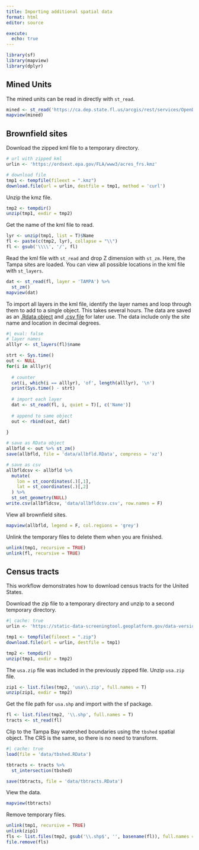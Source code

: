 ```yaml
---
title: Importing additional spatial data
format: html
editor: source

execute:
  echo: true
---
```


```r
library(sf)
library(mapview)
library(dplyr)
```

## Mined Units 

The mined units can be read in directly with `st_read`. 

```r
mined <- st_read('https://ca.dep.state.fl.us/arcgis/rest/services/OpenData/MMP_MINEDUNITS/MapServer/0/query?outFields=*&where=1%3D1&f=geojson')
mapview(mined)
```

## Brownfield sites

Download the zipped kml file to a temporary directory.

```r
# url with zipped kml
urlin <- 'https://ordsext.epa.gov/FLA/www3/acres_frs.kmz'

# download file
tmp1 <- tempfile(fileext = ".kmz")
download.file(url = urlin, destfile = tmp1, method = 'curl')
```

Unzip the kmz file.

```r
tmp2 <- tempdir()
unzip(tmp1, exdir = tmp2)
```

Get the name of the kml file to read. 

```r
lyr <- unzip(tmp1, list = T)$Name
fl <- paste(c(tmp2, lyr), collapse = "\\")
fl <- gsub('\\\\', '/', fl)
```

Read the kml file with `st_read` and drop Z dimension with `st_zm`.  Here, the Tampa sites are loaded.  You can view all possible locations in the kml file with `st_layers`.

```r
dat <- st_read(fl, layer = 'TAMPA') %>% 
  st_zm()
mapview(dat)
```

To import all layers in the kml file, identify the layer names and loop through them to add to a single object.  This takes several hours. The data are saved as an [.Rdata object](https://github.com/tbep-tech/equity-plan-mapping/raw/main/data/allbfld.RData) and [.csv file](https://github.com/tbep-tech/equity-plan-mapping/raw/main/data/dattb.csv) for later use.  The data include only the site name and location in decimal degrees.

```r
#| eval: false
# layer names
alllyr <- st_layers(fl)$name

strt <- Sys.time()
out <- NULL
for(i in alllyr){
  
  # counter
  cat(i, which(i == alllyr), 'of', length(alllyr), '\n')
  print(Sys.time() - strt)
  
  # import each layer
  dat <- st_read(fl, i, quiet = T)[, c('Name')]
  
  # append to same object
  out <- rbind(out, dat)
  
}

# save as RData object
allbfld <- out %>% st_zm()
save(allbfld, file = 'data/allbfld.RData', compress = 'xz')

# save as csv
allbfldcsv <- allbfld %>% 
  mutate(
    lon = st_coordinates(.)[,1], 
    lat = st_coordinates(.)[,2]
  ) %>% 
  st_set_geometry(NULL)
write.csv(allbfldcsv, 'data/allbfldcsv.csv', row.names = F)
```

View all brownfield sites.

```r
mapview(allbfld, legend = F, col.regions = 'grey')
```

Unlink the temporary files to delete them when you are finished.

```r
unlink(tmp1, recursive = TRUE)
unlink(fl, recursive = TRUE)
```

## Census tracts

This workflow demonstrates how to download census tracts for the United States.

Download the zip file to a temporary directory and unzip to a second temporary directory.

```r
#| cache: true
urlin <- 'https://static-data-screeningtool.geoplatform.gov/data-versions/1.0/data/score/downloadable/1.0-shapefile-codebook.zip'

tmp1 <- tempfile(fileext = ".zip")
download.file(url = urlin, destfile = tmp1)

tmp2 <- tempdir()
unzip(tmp1, exdir = tmp2)
```

The `usa.zip` file was included in the previously zipped file.  Unzip `usa.zip` file. 

```r
zip1 <- list.files(tmp2, 'usa\\.zip', full.names = T)
unzip(zip1, exdir = tmp2)
```

Get the file path for `usa.shp` and import with the sf package. 

```r
fl <- list.files(tmp2, '\\.shp', full.names = T)
tracts <- st_read(fl)
```

Clip to the Tampa Bay watershed boundaries using the `tbshed` spatial object. The CRS is the same, so there is no need to transform. 

```r
#| cache: true
load(file = 'data/tbshed.RData')

tbtracts <- tracts %>% 
  st_intersection(tbshed)

save(tbtracts, file = 'data/tbtracts.RData')
```

View the data. 

```r
mapview(tbtracts)
```

Remove temporary files.

```r
unlink(tmp1, recursive = TRUE)
unlink(zip1)
fls <- list.files(tmp2, gsub('\\.shp$', '', basename(fl)), full.names = T)
file.remove(fls)
```

